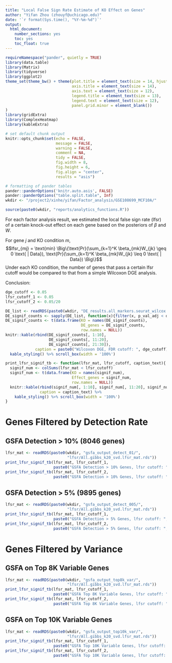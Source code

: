 ```yaml
---
title: "Local False Sign Rate Estimate of KO Effect on Genes"
author: "Yifan Zhou (zhouyf@uchicago.edu)"
date: '`r format(Sys.time(), "%Y-%m-%d")`'
output:
  html_document:
    number_sections: yes
    toc: yes
    toc_float: true
---
```


```r
requireNamespace("pander", quietly = TRUE)
library(data.table)
library(Matrix)
library(tidyverse)
library(ggplot2)
theme_set(theme_bw() + theme(plot.title = element_text(size = 14, hjust = 0.5),
                             axis.title = element_text(size = 14),
                             axis.text = element_text(size = 12),
                             legend.title = element_text(size = 13),
                             legend.text = element_text(size = 12),
                             panel.grid.minor = element_blank())
)
library(gridExtra)
library(ComplexHeatmap)
library(kableExtra)

# set default chunk output
knitr::opts_chunk$set(echo = FALSE,
                      message = FALSE,
                      warning = FALSE,
                      comment = NA,
                      tidy = FALSE,
                      fig.width = 8,
                      fig.height = 6,
                      fig.align = "center",
                      results = "asis")

# formatting of pander tables
pander::panderOptions('knitr.auto.asis', FALSE)
pander::panderOptions("table.split.table", Inf)
wkdir <- "/project2/xinhe/yifan/Factor_analysis/GSE108699_MCF10A/"
```

```r
source(paste0(wkdir, "reports/analytics_functions.R"))
```

For each factor analysis result, we estimated the local false sign rate (lfsr) of a certain knock-out effect on each gene based on the posteriors of $\beta$ and $W$.

For gene $j$ and KO condition $m$,
$$lfsr_{mj} = \text{min} \Big\{\text{Pr}(\sum_{k=1}^K \beta_{mk}W_{jk} \geq 0 \text{ | Data}), \text{Pr}(\sum_{k=1}^K \beta_{mk}W_{jk} \leq 0 \text{ | Data}) \Big\}$$
Under each KO condition, the number of genes that pass a certain lfsr cutoff would be compared to that from a simple Wilcoxon DGE analysis.

Conclusion:

```r
dge_cutoff <- 0.05
lfsr_cutoff_1 <- 0.05
lfsr_cutoff_2 <- 0.05/20
```

```r
DE_list <- readRDS(paste0(wkdir, "DE_results.all_markers.seurat_wilcox.rds"))
DE_signif_counts <- sapply(DE_list, function(x){filter(x, p_val_adj < dge_cutoff) %>% nrow()})
DE_signif_counts <- t(data.frame(KO = names(DE_signif_counts),
                                 DE_genes = DE_signif_counts,
                                 row.names = NULL))
knitr::kable(rbind(DE_signif_counts[, 1:10],
                   DE_signif_counts[, 11:20],
                   DE_signif_counts[, 21:30]),
             caption = paste0("Wilcoxon DGE, FDR cutoff: ", dge_cutoff)) %>%
  kable_styling() %>% scroll_box(width = '100%')
```

```r
print_lfsr_signif_tb <- function(lfsr_mat, lfsr_cutoff, caption_text){
  signif_num <- colSums(lfsr_mat < lfsr_cutoff)
  signif_num <- t(data.frame(KO = names(signif_num),
                             Effect_genes = signif_num,
                             row.names = NULL))
  knitr::kable(rbind(signif_num[, 1:10], signif_num[, 11:20], signif_num[, 21:30]),
               caption = caption_text) %>%
    kable_styling() %>% scroll_box(width = '100%')
}
```

# Genes Filtered by Detection Rate

## GSFA Detection > 10% (8046 genes)

```r
lfsr_mat <- readRDS(paste0(wkdir, "gsfa_output_detect_01/",
                           "lfsr/All.gibbs_k20_svd.lfsr_mat.rds"))
print_lfsr_signif_tb(lfsr_mat, lfsr_cutoff_1,
                     paste0("GSFA Detection > 10% Genes, lfsr cutoff: ", lfsr_cutoff_1))
print_lfsr_signif_tb(lfsr_mat, lfsr_cutoff_2,
                     paste0("GSFA Detection > 10% Genes, lfsr cutoff: ", lfsr_cutoff_2))
```

## GSFA Detection > 5% (9895 genes)

```r
lfsr_mat <- readRDS(paste0(wkdir, "gsfa_output_detect_005/",
                           "lfsr/All.gibbs_k20_svd.lfsr_mat.rds"))
print_lfsr_signif_tb(lfsr_mat, lfsr_cutoff_1,
                     paste0("GSFA Detection > 5% Genes, lfsr cutoff: ", lfsr_cutoff_1))
print_lfsr_signif_tb(lfsr_mat, lfsr_cutoff_2,
                     paste0("GSFA Detection > 5% Genes, lfsr cutoff: ", lfsr_cutoff_2))
```

# Genes Filtered by Variance

## GSFA on Top 8K Variable Genes

```r
lfsr_mat <- readRDS(paste0(wkdir, "gsfa_output_top8k_var/",
                           "lfsr/All.gibbs_k20_svd.lfsr_mat.rds"))
print_lfsr_signif_tb(lfsr_mat, lfsr_cutoff_1,
                     paste0("GSFA Top 8K Variable Genes, lfsr cutoff: ", lfsr_cutoff_1))
print_lfsr_signif_tb(lfsr_mat, lfsr_cutoff_2,
                     paste0("GSFA Top 8K Variable Genes, lfsr cutoff: ", lfsr_cutoff_2))
```

## GSFA on Top 10K Variable Genes

```r
lfsr_mat <- readRDS(paste0(wkdir, "gsfa_output_top10k_var/",
                           "lfsr/All.gibbs_k20_svd.lfsr_mat.rds"))
print_lfsr_signif_tb(lfsr_mat, lfsr_cutoff_1,
                     paste0("GSFA Top 10K Variable Genes, lfsr cutoff: ", lfsr_cutoff_1))
print_lfsr_signif_tb(lfsr_mat, lfsr_cutoff_2,
                     paste0("GSFA Top 10K Variable Genes, lfsr cutoff: ", lfsr_cutoff_2))
```
